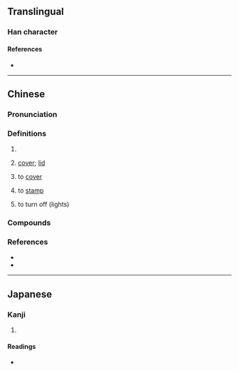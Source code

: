 {{character info}}
==Translingual==

===Han character===
{{Han char|rn=46|rad=山|as=07|sn=10|four=22187|canj=UGNO|ids=⿱山坎}}

====References====
* {{Han ref|kx=0312.301|hdz=10772.130|uh=5D01|ud=23809|bh=AE72|bd=44658}}

----

==Chinese==
{{zh-forms|alt=嵌}}

===Pronunciation===
{{zh-pron
|m=崁
|c=ham3
|h=pfs=khám
|md=
|mn=khàm
|mn-t=kam3
|w=
|cat=
}}

===Definitions===
{{zh-hanzi}}

# {{zh-used in|赤崁}}
# {{lb|zh|Min Nan}} [[cover]]; [[lid]]
# {{lb|zh|Min Nan}} to [[cover]]
# {{lb|zh|Min Nan}} to [[stamp]]
# {{lb|zh|Singaporean|&|Penang Hokkien}} to turn off (lights)

===Compounds===
{{zh-der|崁頂|赤崁樓|大崁|崁腳|崁下|崁脚|山崁}}

===References===
* {{R:twedu|A01121}}
* {{thcwd|5909}}

----

==Japanese==

===Kanji===
{{ja-kanji|grade=|rs=山07}}

# {{rfdef|ja|sort=山07}}

====Readings====
* {{ja-readings|on=かん|kun=くぼみ}}